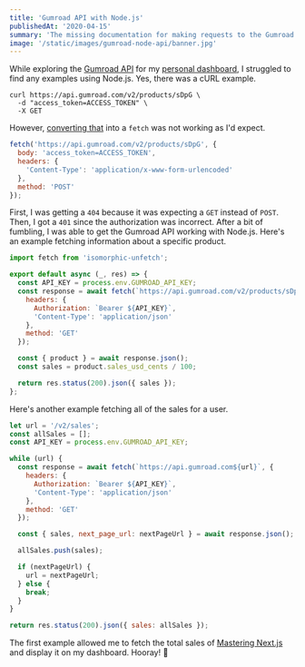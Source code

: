 ```yaml
---
title: 'Gumroad API with Node.js'
publishedAt: '2020-04-15'
summary: 'The missing documentation for making requests to the Gumroad API from Node.js.'
image: '/static/images/gumroad-node-api/banner.jpg'
---
```



While exploring the [Gumroad API](https://gumroad.com/api) for my [personal dashboard](/dashboard),
I struggled to find any examples using Node.js. Yes, there was a cURL example.

```http
curl https://api.gumroad.com/v2/products/sDpG \
  -d "access_token=ACCESS_TOKEN" \
  -X GET
```

However, [converting that](https://kigiri.github.io/fetch/) into a `fetch` was not working as I'd expect.

```js
fetch('https://api.gumroad.com/v2/products/sDpG', {
  body: 'access_token=ACCESS_TOKEN',
  headers: {
    'Content-Type': 'application/x-www-form-urlencoded'
  },
  method: 'POST'
});
```

First, I was getting a `404` because it was expecting a `GET` instead of `POST`.
Then, I got a `401` since the authorization was incorrect. After a bit of fumbling,
I was able to get the Gumroad API working with Node.js. Here's an example fetching
information about a specific product.

```js:pages/api/gumroad.js
import fetch from 'isomorphic-unfetch';

export default async (_, res) => {
  const API_KEY = process.env.GUMROAD_API_KEY;
  const response = await fetch(`https://api.gumroad.com/v2/products/sDpG`, {
    headers: {
      Authorization: `Bearer ${API_KEY}`,
      'Content-Type': 'application/json'
    },
    method: 'GET'
  });

  const { product } = await response.json();
  const sales = product.sales_usd_cents / 100;

  return res.status(200).json({ sales });
};
```

Here's another example fetching all of the sales for a user.

```js
let url = '/v2/sales';
const allSales = [];
const API_KEY = process.env.GUMROAD_API_KEY;

while (url) {
  const response = await fetch(`https://api.gumroad.com${url}`, {
    headers: {
      Authorization: `Bearer ${API_KEY}`,
      'Content-Type': 'application/json'
    },
    method: 'GET'
  });

  const { sales, next_page_url: nextPageUrl } = await response.json();

  allSales.push(sales);

  if (nextPageUrl) {
    url = nextPageUrl;
  } else {
    break;
  }
}

return res.status(200).json({ sales: allSales });
```

The first example allowed me to fetch the total sales of [Mastering Next.js](https://masteringnextjs.com/)
and display it on my dashboard. Hooray! 🎉


<Box mb={4}>
  <Gumroad />
</Box>

<ProjectCard
  title="jamstackfns"
  description="The best serverless functions for JAMstack applications. Deploy to Vercel or Netlify for your static site."
  href="https://jamstackfns.com/"
  icon="jamstackfns"
/>
